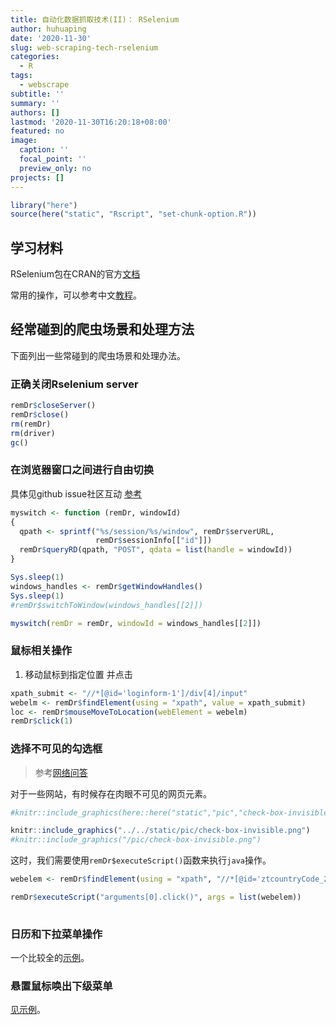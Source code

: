 ```yaml
---
title: 自动化数据抓取技术(II)： RSelenium
author: huhuaping
date: '2020-11-30'
slug: web-scraping-tech-rselenium
categories:
  - R
tags:
  - webscrape
subtitle: ''
summary: ''
authors: []
lastmod: '2020-11-30T16:20:18+08:00'
featured: no
image:
  caption: ''
  focal_point: ''
  preview_only: no
projects: []
---
```


```r
library("here")
source(here("static", "Rscript", "set-chunk-option.R"))
```


## 学习材料

RSelenium包在CRAN的官方[文档](https://cran.r-project.org/web/packages/RSelenium/vignettes/basics.html#introduction)

常用的操作，可以参考中文[教程](https://blog.csdn.net/weixin_40628687/article/details/79008995)。

## 经常碰到的爬虫场景和处理方法

下面列出一些常碰到的爬虫场景和处理办法。

### 正确关闭Rselenium server

```r
remDr$closeServer()
remDr$close()
rm(remDr)
rm(driver)
gc()
```


### 在浏览器窗口之间进行自由切换

具体见github issue社区互动 [参考](https://github.com/ropensci/RSelenium/issues/143)

```r
myswitch <- function (remDr, windowId) 
{
  qpath <- sprintf("%s/session/%s/window", remDr$serverURL, 
                   remDr$sessionInfo[["id"]])
  remDr$queryRD(qpath, "POST", qdata = list(handle = windowId))
}

Sys.sleep(1)
windows_handles <- remDr$getWindowHandles()
Sys.sleep(1)
#remDr$switchToWindow(windows_handles[[2]])

myswitch(remDr = remDr, windowId = windows_handles[[2]])


```


### 鼠标相关操作

1. 移动鼠标到指定位置 并点击

```r
xpath_submit <- "//*[@id='loginform-1']/div[4]/input"
webelm <- remDr$findElement(using = "xpath", value = xpath_submit)
loc <- remDr$mouseMoveToLocation(webElement = webelm)
remDr$click(1)
```


### 选择不可见的勾选框

> 参考[网络问答](https://stackoverflow.com/questions/46253566/selenium-cant-click-specific-checkbox)

对于一些网站，有时候存在肉眼不可见的网页元素。

```r
#knitr::include_graphics(here::here("static","pic","check-box-invisible.png"))

knitr::include_graphics("../../static/pic/check-box-invisible.png")
#knitr::include_graphics("/pic/check-box-invisible.png")
```


这时，我们需要使用`remDr$executeScript()`函数来执行`java`操作。

```r
webelem <- remDr$findElement(using = "xpath", "//*[@id='ztcountryCode_273_check']")

remDr$executeScript("arguments[0].click()", args = list(webelem))
  
```


### 日历和下拉菜单操作

一个比较全的[示例](https://towardsdatascience.com/climbing-mt-whitney-with-web-browser-automation-and-r-b11dcf9353b2)。

### 悬置鼠标唤出下级菜单 

[见示例](https://stackoverflow.com/questions/37307379/how-to-click-a-link-in-a-hover-menu-with-selenium-webdriver)。





